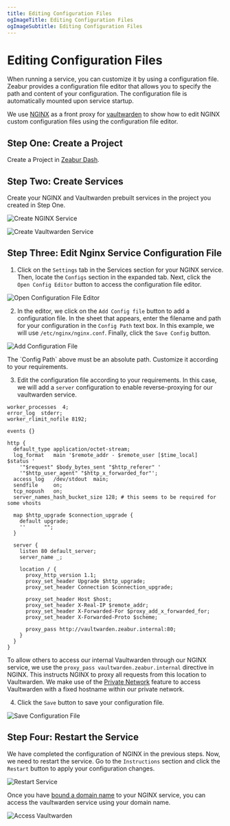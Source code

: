 ```yaml
---
title: Editing Configuration Files
ogImageTitle: Editing Configuration Files
ogImageSubtitle: Editing Configuration Files
---
```



# Editing Configuration Files

When running a service, you can customize it by using a configuration file. Zeabur provides a configuration file editor that allows you to specify the path and content of your configuration. The configuration file is automatically mounted upon service startup.

We use [NGINX](https://nginx.com/) as a front proxy for [vaultwarden](https://github.com/dani-garcia/vaultwarden) to show how to edit NGINX custom configuration files using the configuration file editor.

## Step One: Create a Project

Create a Project in [Zeabur Dash](https://dash.zeabur.com/).

## Step Two: Create Services

Create your NGINX and Vaultwarden prebuilt services in the project you created in Step One.

![Create NGINX Service](/data-management/config-edit/create-nginx-service.en-US.png)

![Create Vaultwarden Service](/data-management/config-edit/create-vultwarden-service.en-US.png)

## Step Three: Edit Nginx Service Configuration File

1. Click on the `Settings` tab in the Services section for your NGINX service. Then, locate the `Configs` section in the expanded tab. Next, click the `Open Config Editor` button to access the configuration file editor.

![Open Configuration File Editor](/data-management/config-edit/open-config-editor.en-US.png)

2. In the editor, we click on the `Add Config file` button to add a configuration file. In the sheet that appears, enter the filename and path for your configuration in the `Config Path` text box. In this example, we will use `/etc/nginx/nginx.conf`. Finally, click the `Save Config` button.

![Add Configuration File](/data-management/config-edit/create-new-config.en-US.png)

<Callout>
    The `Config Path` above must be an absolute path. Customize it according to your requirements.
</Callout>

3. Edit the configuration file according to your requirements. In this case, we will add a `server` configuration to enable reverse-proxying for our vaultwarden service.

```nginx
worker_processes  4;
error_log  stderr;
worker_rlimit_nofile 8192;

events {}

http {
  default_type application/octet-stream;
  log_format   main '$remote_addr - $remote_user [$time_local]  $status '
    '"$request" $body_bytes_sent "$http_referer" '
    '"$http_user_agent" "$http_x_forwarded_for"';
  access_log   /dev/stdout  main;
  sendfile     on;
  tcp_nopush   on;
  server_names_hash_bucket_size 128; # this seems to be required for some vhosts

  map $http_upgrade $connection_upgrade {
    default upgrade;
    ''      "";
  }

  server {
    listen 80 default_server;
    server_name _;

    location / {
      proxy_http_version 1.1;
      proxy_set_header Upgrade $http_upgrade;
      proxy_set_header Connection $connection_upgrade;

      proxy_set_header Host $host;
      proxy_set_header X-Real-IP $remote_addr;
      proxy_set_header X-Forwarded-For $proxy_add_x_forwarded_for;
      proxy_set_header X-Forwarded-Proto $scheme;

      proxy_pass http://vaultwarden.zeabur.internal:80;
    }
  }
}
```
To allow others to access our internal Vaultwarden through our NGINX service, we use the `proxy_pass vaultwarden.zeabur.internal` directive in NGINX. This instructs NGINX to proxy all requests from this location to Vaultwarden. We make use of the [Private Network](/deploy/private-networking) feature to access Vaultwarden with a fixed hostname within our private network.

4. Click the `Save` button to save your configuration file.

![Save Configuration File](/data-management/config-edit/save-config.en-US.png)

## Step Four: Restart the Service

We have completed the configuration of NGINX in the previous steps. Now, we need to restart the service. Go to the `Instructions` section and click the `Restart` button to apply your configuration changes.

![Restart Service](/data-management/config-edit/restart-service.en-US.png)

Once you have [bound a domain name](/deploy/domain-binding) to your NGINX service, you can access the vaultwarden service using your domain name.

![Access Vaultwarden](/data-management/config-edit/vultwarden-service.en-US.png)

